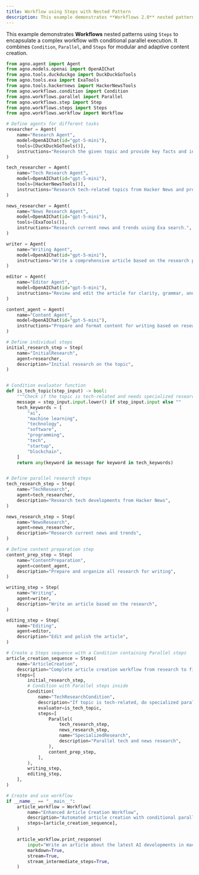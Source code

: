 ```yaml
---
title: Workflow using Steps with Nested Pattern
description: This example demonstrates **Workflows 2.0** nested patterns using `Steps` to encapsulate a complex workflow with conditional parallel execution.
---
```


This example demonstrates **Workflows** nested patterns using `Steps` to encapsulate 
a complex workflow with conditional parallel execution. It combines `Condition`, `Parallel`, 
and `Steps` for modular and adaptive content creation.

```python workflow_using_steps_nested.py
from agno.agent import Agent
from agno.models.openai import OpenAIChat
from agno.tools.duckduckgo import DuckDuckGoTools
from agno.tools.exa import ExaTools
from agno.tools.hackernews import HackerNewsTools
from agno.workflows.condition import Condition
from agno.workflows.parallel import Parallel
from agno.workflows.step import Step
from agno.workflows.steps import Steps
from agno.workflows.workflow import Workflow

# Define agents for different tasks
researcher = Agent(
    name="Research Agent",
    model=OpenAIChat(id="gpt-5-mini"),
    tools=[DuckDuckGoTools()],
    instructions="Research the given topic and provide key facts and insights.",
)

tech_researcher = Agent(
    name="Tech Research Agent",
    model=OpenAIChat(id="gpt-5-mini"),
    tools=[HackerNewsTools()],
    instructions="Research tech-related topics from Hacker News and provide latest developments.",
)

news_researcher = Agent(
    name="News Research Agent",
    model=OpenAIChat(id="gpt-5-mini"),
    tools=[ExaTools()],
    instructions="Research current news and trends using Exa search.",
)

writer = Agent(
    name="Writing Agent",
    model=OpenAIChat(id="gpt-5-mini"),
    instructions="Write a comprehensive article based on the research provided. Make it engaging and well-structured.",
)

editor = Agent(
    name="Editor Agent",
    model=OpenAIChat(id="gpt-5-mini"),
    instructions="Review and edit the article for clarity, grammar, and flow. Provide a polished final version.",
)

content_agent = Agent(
    name="Content Agent",
    model=OpenAIChat(id="gpt-5-mini"),
    instructions="Prepare and format content for writing based on research inputs.",
)

# Define individual steps
initial_research_step = Step(
    name="InitialResearch",
    agent=researcher,
    description="Initial research on the topic",
)


# Condition evaluator function
def is_tech_topic(step_input) -> bool:
    """Check if the topic is tech-related and needs specialized research"""
    message = step_input.input.lower() if step_input.input else ""
    tech_keywords = [
        "ai",
        "machine learning",
        "technology",
        "software",
        "programming",
        "tech",
        "startup",
        "blockchain",
    ]
    return any(keyword in message for keyword in tech_keywords)


# Define parallel research steps
tech_research_step = Step(
    name="TechResearch",
    agent=tech_researcher,
    description="Research tech developments from Hacker News",
)

news_research_step = Step(
    name="NewsResearch",
    agent=news_researcher,
    description="Research current news and trends",
)

# Define content preparation step
content_prep_step = Step(
    name="ContentPreparation",
    agent=content_agent,
    description="Prepare and organize all research for writing",
)

writing_step = Step(
    name="Writing",
    agent=writer,
    description="Write an article based on the research",
)

editing_step = Step(
    name="Editing",
    agent=editor,
    description="Edit and polish the article",
)

# Create a Steps sequence with a Condition containing Parallel steps
article_creation_sequence = Steps(
    name="ArticleCreation",
    description="Complete article creation workflow from research to final edit",
    steps=[
        initial_research_step,
        # Condition with Parallel steps inside
        Condition(
            name="TechResearchCondition",
            description="If topic is tech-related, do specialized parallel research",
            evaluator=is_tech_topic,
            steps=[
                Parallel(
                    tech_research_step,
                    news_research_step,
                    name="SpecializedResearch",
                    description="Parallel tech and news research",
                ),
                content_prep_step,
            ],
        ),
        writing_step,
        editing_step,
    ],
)

# Create and use workflow
if __name__ == "__main__":
    article_workflow = Workflow(
        name="Enhanced Article Creation Workflow",
        description="Automated article creation with conditional parallel research",
        steps=[article_creation_sequence],
    )

    article_workflow.print_response(
        input="Write an article about the latest AI developments in machine learning",
        markdown=True,
        stream=True,
        stream_intermediate_steps=True,
    )
```